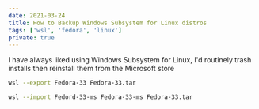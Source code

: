 ```yaml
---
date: 2021-03-24
title: How to Backup Windows Subsystem for Linux distros
tags: ['wsl', 'fedora', 'linux']
private: true
---
```


I have always liked using Windows Subsystem for Linux, I'd routinely
trash installs then reinstall them from the Microsoft store

```bash
wsl --export Fedora-33 Fedora-33.tar
```

```bash
wsl --import Fedord-33-ms Fedora-33-ms Fedora-33.tar
```
